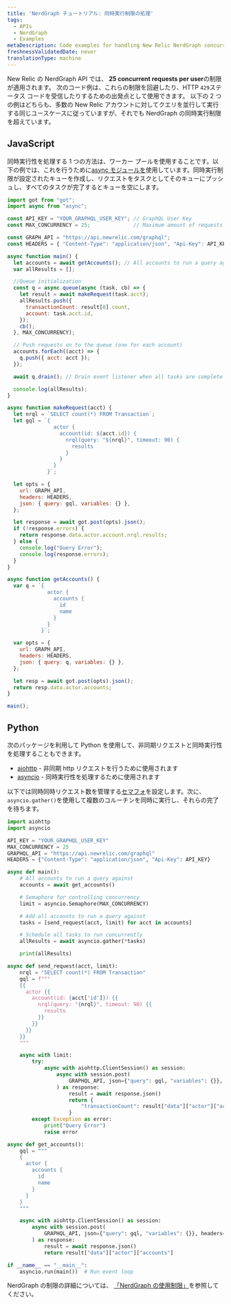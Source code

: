 ```yaml
---
title: 'NerdGraph チュートリアル: 同時実行制限の処理'
tags:
  - APIs
  - NerdGraph
  - Examples
metaDescription: Code examples for handling New Relic NerdGraph concurrency limits.
freshnessValidatedDate: never
translationType: machine
---
```


New Relic の NerdGraph API では、 <DNT>**25 concurrent requests per user**</DNT>の制限が適用されます。 次のコード例は、これらの制限を回避したり、HTTP `429`ステータス コードを受信したりするための出発点として使用できます。 以下の 2 つの例はどちらも、多数の New Relic アカウントに対してクエリを並行して実行する同じユースケースに従っていますが、それでも NerdGraph の同時実行制限を超えています。

## JavaScript

同時実行性を処理する 1 つの方法は、ワーカー プールを使用することです。以下の例では、これを行うために[async モジュールを](https://caolan.github.io/async/v3/docs.html#queue)使用しています。同時実行制限が設定されたキューを作成し、リクエストをタスクとしてそのキューにプッシュし、すべてのタスクが完了するとキューを空にします。

```js
import got from "got";
import async from "async";

const API_KEY = "YOUR_GRAPHQL_USER_KEY"; // GraphQL User Key
const MAX_CONCURRENCY = 25;              // Maximum amount of requests in queue at a given time

const GRAPH_API = "https://api.newrelic.com/graphql";
const HEADERS = { "Content-Type": "application/json", "Api-Key": API_KEY };

async function main() {
  let accounts = await getAccounts(); // All accounts to run a query against
  var allResults = [];

  //Queue initialization
  const q = async.queue(async (task, cb) => {
    let result = await makeRequest(task.acct);
    allResults.push({
      transactionCount: result[0].count,
      account: task.acct.id,
    });
    cb();
  }, MAX_CONCURRENCY);

  // Push requests on to the queue (one for each account)
  accounts.forEach((acct) => {
    q.push({ acct: acct });
  });

  await q.drain(); // Drain event listener when all tasks are complete

  console.log(allResults);
}

async function makeRequest(acct) {
  let nrql = `SELECT count(*) FROM Transaction`;
  let gql = `{
               actor {
                 account(id: ${acct.id}) {
                   nrql(query: "${nrql}", timeout: 90) {
                     results
                   }
                 }
               }
             }`;

  let opts = {
    url: GRAPH_API,
    headers: HEADERS,
    json: { query: gql, variables: {} },
  };

  let response = await got.post(opts).json();
  if (!response.errors) {
    return response.data.actor.account.nrql.results;
  } else {
    console.log("Query Error");
    console.log(response.errors);
  }
}

async function getAccounts() {
  var q = `{
             actor {
               accounts {
                 id
                 name
               }
             }
           }`;

  var opts = {
    url: GRAPH_API,
    headers: HEADERS,
    json: { query: q, variables: {} },
  };

  let resp = await got.post(opts).json();
  return resp.data.actor.accounts;
}

main();
```

## Python

次のパッケージを利用して Python を使用して、非同期リクエストと同時実行性を処理することもできます。

* [aiohttp](https://docs.aiohttp.org/en/stable/) - 非同期 http リクエストを行うために使用されます
* [asyncio](https://docs.python.org/3/library/asyncio.html) - 同時実行性を処理するために使用されます

以下では同時同時リクエスト数を管理する[セマフォ](https://docs.python.org/3/library/asyncio-sync.html?highlight=semaphore#asyncio.Semaphore)を設定します。次に、 `asyncio.gather()`を使用して複数のコルーチンを同時に実行し、それらの完了を待ちます。

```py
import aiohttp
import asyncio

API_KEY = "YOUR_GRAPHQL_USER_KEY"
MAX_CONCURRENCY = 25
GRAPHQL_API = "https://api.newrelic.com/graphql"
HEADERS = {"Content-Type": "application/json", "Api-Key": API_KEY}

async def main():
    # All accounts to run a query against
    accounts = await get_accounts()

    # Semaphore for controlling concurrency
    limit = asyncio.Semaphore(MAX_CONCURRENCY)

    # Add all accounts to run a query against
    tasks = [send_request(acct, limit) for acct in accounts]

    # Schedule all tasks to run concurrently
    allResults = await asyncio.gather(*tasks)

    print(allResults)

async def send_request(acct, limit):
    nrql = "SELECT count(*) FROM Transaction"
    gql = f"""
    {{
      actor {{
        account(id: {acct['id']}) {{
          nrql(query: "{nrql}", timeout: 90) {{
            results
          }}
        }}
      }}
    }}
    """

    async with limit:
        try:
            async with aiohttp.ClientSession() as session:
                async with session.post(
                    GRAPHQL_API, json={"query": gql, "variables": {}}, headers=HEADERS
                ) as response:
                    result = await response.json()
                    return {
                        "transactionCount": result["data"]["actor"]["account"]["nrql"]["results"][0]["count"],"account": acct["id"],
                    }
        except Exception as error:
            print("Query Error")
            raise error

async def get_accounts():
    gql = """
    {
      actor {
        accounts {
          id
          name
        }
      }
    }
    """

    async with aiohttp.ClientSession() as session:
        async with session.post(
            GRAPHQL_API, json={"query": gql, "variables": {}}, headers=HEADERS
        ) as response:
            result = await response.json()
            return result["data"]["actor"]["accounts"]

if __name__ == "__main__":
    asyncio.run(main())  # Run event loop
```

NerdGraph の制限の詳細については、 [「NerdGraph の使用制限」](/docs/apis/nerdgraph/nerdgraph-usage-limits)を参照してください。